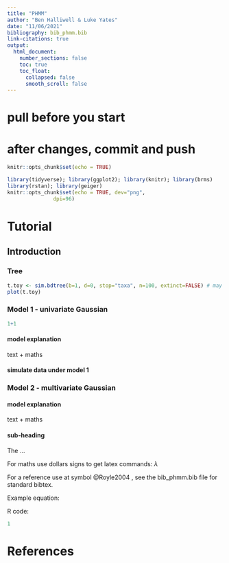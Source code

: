 ```yaml
---
title: "PHMM"
author: "Ben Halliwell & Luke Yates"
date: "11/06/2021"
bibliography: bib_phmm.bib
link-citations: true
output: 
  html_document:
    number_sections: false
    toc: true 
    toc_float:
      collapsed: false
      smooth_scroll: false
---
```


# pull before you start
# after changes, commit and push

```r
knitr::opts_chunk$set(echo = TRUE)

library(tidyverse); library(ggplot2); library(knitr); library(brms)
library(rstan); library(geiger)
knitr::opts_chunk$set(echo = TRUE, dev="png",
               dpi=96)
```

# Tutorial

## Introduction


### Tree

```r
t.toy <- sim.bdtree(b=1, d=0, stop="taxa", n=100, extinct=FALSE) # may be best not to use pure birth trees (Adams and Collyer 2018)
plot(t.toy)

```


### Model 1 - univariate Gaussian

```r
1+1

```


#### model explanation

text + maths

\begin{eqnarray}
y_i &=& \beta_0 + b_i + \epsilon_i\\[2mm]
b_i &\sim& \mbox{MVN}(0, \sigma_pA)\\
\epsilon_i &\sim& \mbox{MVN}(0, \sigma_pI)\\
\end{eqnarray}

#### simulate data under model 1





### Model 2 - multivariate Gaussian

#### model explanation

text + maths

\begin{eqnarray}
\begin{pmatrix}y_1 \\
y_2 \end{pmatrix} &=& 
\begin{pmatrix}\beta_0 + b_i + \epsilon_i \\
               \beta_0 + b_i + \epsilon_i
\end{pmatrix}\\[2mm]

(b_i, b_i) &\sim& \mbox{MVN}(0, \Sigma_p\otimes A)\\
(\epsilon_i, \epsilon_i) &\sim& \mbox{MVN}(0, \Sigma_r\otimes I)\\

\end{eqnarray}



#### sub-heading

The  ...

For maths use dollars signs to get latex commands: $\lambda$

For a reference use at symbol @Royle2004 , see the bib_phmm.bib file for standard bibtex. 

Example equation:
\begin{eqnarray}
n_{ij}|N_{ij} &\sim& \mbox{Bin}(N_{ij},p_{ij})\\
N_{ij} &\sim& f(\theta)
\end{eqnarray}

R code:

```r
1
```


# References

